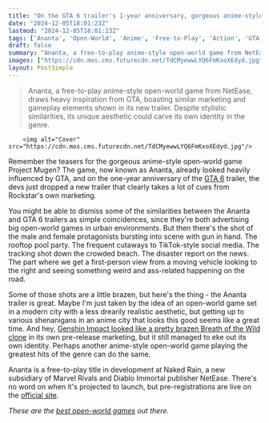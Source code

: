 ```yaml
---
title: "On the GTA 6 trailer's 1-year anniversary, gorgeous anime-style open-world game drops its own trailer clearly taking a page from Rockstar's marketing"
date: "2024-12-05T18:01:23Z"
lastmod: "2024-12-05T18:01:23Z"
tags: ['Ananta', 'Open-World', 'Anime', 'Free-to-Play', 'Action', 'GTA', 'NetEase']
draft: false
summary: "Ananta, a free-to-play anime-style open-world game from NetEase, draws heavy inspiration from GTA, boasting similar marketing and gameplay elements shown in its new trailer.  Despite stylistic similarities, its unique aesthetic could carve its own identity in the genre."
images: ["https://cdn.mos.cms.futurecdn.net/TdCMyewwLYQ6FmKxoXEdyd.jpg"]
layout: PostSimple
---
```

> Ananta, a free-to-play anime-style open-world game from NetEase, draws heavy inspiration from GTA, boasting similar marketing and gameplay elements shown in its new trailer.  Despite stylistic similarities, its unique aesthetic could carve its own identity in the genre.


        <img alt="Cover" src="https://cdn.mos.cms.futurecdn.net/TdCMyewwLYQ6FmKxoXEdyd.jpg"/>
        
Remember the teasers for the gorgeous anime-style open-world game Project Mugen? The game, now known as Ananta, already looked heavily influenced by GTA, and on the one-year anniversary of the [GTA 6](https://www.gamesradar.com/gta-6-guide/) trailer, the devs just dropped a new trailer that clearly takes a lot of cues from Rockstar's own marketing.

You might be able to dismiss some of the similarities between the Ananta and GTA 6 trailers as simple coincidences, since they're both advertising big open-world games in urban environments. But then there's the shot of the male and female protagonists bursting into scene with gun in hand. The rooftop pool party. The frequent cutaways to TikTok-style social media. The tracking shot down the crowded beach. The disaster report on the news. The part where we get a first-person view from a moving vehicle looking to the right and seeing something weird and ass-related happening on the road.

Some of those shots are a little brazen, but here's the thing - the Ananta trailer is great. Maybe I'm just taken by the idea of an open-world game set in a modern city with a less drearily realistic aesthetic, but getting up to various shenanigans in an anime city that looks this good seems like a great time. And hey, [Genshin Impact looked like a pretty brazen Breath of the Wild clone](https://www.gamesradar.com/genshin-impact-dev-says-breath-of-the-wild-comparisons-took-a-toll-on-the-studio/) in its own pre-release marketing, but it still managed to eke out its own identity. Perhaps another anime-style open-world game playing the greatest hits of the genre can do the same.

Ananta is a free-to-play title in development at Naked Rain, a new subsidiary of Marvel Rivals and Diablo Immortal publisher NetEase. There's no word on when it's projected to launch, but pre-registrations are live on the [official site](https://www.anantagame.com/en/index.html).

*These are the *[<em>best open-world games</em>](https://www.gamesradar.com/best-open-world-games/)* out there.*
        